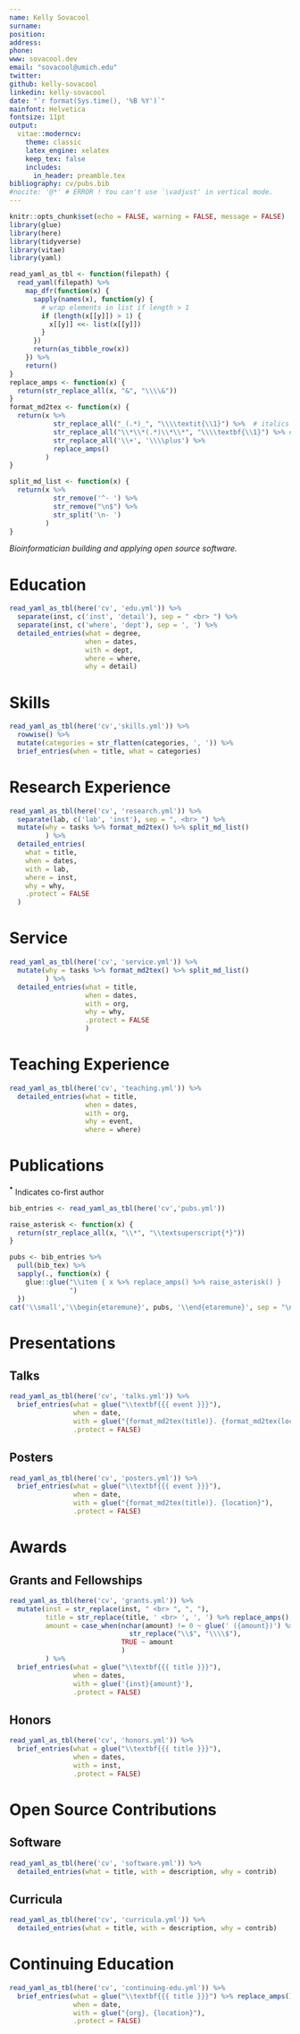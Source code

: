 ```yaml
---
name: Kelly Sovacool
surname: 
position: 
address: 
phone: 
www: sovacool.dev
email: "sovacool@umich.edu"
twitter:
github: kelly-sovacool
linkedin: kelly-sovacool
date: "`r format(Sys.time(), '%B %Y')`"
mainfont: Helvetica
fontsize: 11pt
output: 
  vitae::moderncv:
    theme: classic
    latex_engine: xelatex
    keep_tex: false
    includes:
      in_header: preamble.tex
bibliography: cv/pubs.bib
#nocite: '@*' # ERROR ! You can't use `\vadjust' in vertical mode.
---
```


\hypersetup{urlcolor=ArboretumBlue} 

```r
knitr::opts_chunk$set(echo = FALSE, warning = FALSE, message = FALSE)
library(glue)
library(here)
library(tidyverse)
library(vitae)
library(yaml)

read_yaml_as_tbl <- function(filepath) {
  read_yaml(filepath) %>%
    map_dfr(function(x) {
      sapply(names(x), function(y) {
        # wrap elements in list if length > 1
        if (length(x[[y]]) > 1) {
          x[[y]] <<- list(x[[y]])
        }
      })
      return(as_tibble_row(x))
    }) %>%
    return()
} 
replace_amps <- function(x) {
  return(str_replace_all(x, "&", "\\\\&"))
}
format_md2tex <- function(x) {
  return(x %>% 
           str_replace_all("_(.*)_", "\\\\textit{\\1}") %>%  # italics
           str_replace_all("\\*\\*(.*)\\*\\*", "\\\\textbf{\\1}") %>% # TODO bold
           str_replace_all('\\+', '\\\\plus') %>% 
           replace_amps()
         )
}

split_md_list <- function(x) {
  return(x %>% 
           str_remove('^- ') %>% 
           str_remove("\n$") %>% 
           str_split('\n- ')
         )
}
```

_Bioinformatician building and applying open source software._

# Education

```r
read_yaml_as_tbl(here('cv', 'edu.yml')) %>% 
  separate(inst, c('inst', 'detail'), sep = " <br> ") %>% 
  separate(inst, c('where', 'dept'), sep = ', ') %>% 
  detailed_entries(what = degree, 
                   when = dates, 
                   with = dept, 
                   where = where, 
                   why = detail)
```

# Skills

```r
read_yaml_as_tbl(here('cv','skills.yml')) %>%
  rowwise() %>% 
  mutate(categories = str_flatten(categories, ', ')) %>% 
  brief_entries(when = title, what = categories)
```


# Research Experience

```r
read_yaml_as_tbl(here('cv', 'research.yml')) %>% 
  separate(lab, c('lab', 'inst'), sep = ", <br> ") %>% 
  mutate(why = tasks %>% format_md2tex() %>% split_md_list()
         ) %>% 
  detailed_entries(
    what = title,
    when = dates,
    with = lab,
    where = inst,
    why = why, 
    .protect = FALSE
  )
```
# Service

```r
read_yaml_as_tbl(here('cv', 'service.yml')) %>% 
  mutate(why = tasks %>% format_md2tex() %>% split_md_list()
         ) %>% 
  detailed_entries(what = title, 
                   when = dates, 
                   with = org, 
                   why = why,
                   .protect = FALSE
                   )
```

# Teaching Experience

```r
read_yaml_as_tbl(here('cv', 'teaching.yml')) %>% 
  detailed_entries(what = title,
                   when = dates,
                   with = org,
                   why = event,
                   where = where)
```

# Publications

**<sup>\*</sup>** Indicates co-first author


```r
bib_entries <- read_yaml_as_tbl(here('cv','pubs.yml'))

raise_asterisk <- function(x) {
  return(str_replace_all(x, "\\*", "\\textsuperscript{*}"))
}

pubs <- bib_entries %>% 
  pull(bib_tex) %>% 
  sapply(., function(x) {
    glue::glue("\\item { x %>% replace_amps() %>% raise_asterisk() } 
               ")
  }) 
cat('\\small','\\begin{etaremune}', pubs, '\\end{etaremune}', sep = "\n")
```

# Presentations

## Talks

```r
read_yaml_as_tbl(here('cv', 'talks.yml')) %>% 
  brief_entries(what = glue("\\textbf{{{ event }}}"),
                when = date,
                with = glue("{format_md2tex(title)}. {format_md2tex(location)}"),
                .protect = FALSE)
```

## Posters

```r
read_yaml_as_tbl(here('cv', 'posters.yml')) %>% 
  brief_entries(what = glue("\\textbf{{{ event }}}"),
                when = date,
                with = glue("{format_md2tex(title)}. {location}"),
                .protect = FALSE)
```


# Awards

## Grants and Fellowships

```r
read_yaml_as_tbl(here('cv', 'grants.yml')) %>% 
  mutate(inst = str_replace(inst, " <br> ", ", "),
         title = str_replace(title, ' <br> ', ', ') %>% replace_amps(),
         amount = case_when(nchar(amount) != 0 ~ glue(' ({amount})') %>% 
                              str_replace("\\$", "\\\\$"),
                            TRUE ~ amount 
                            )
         ) %>% 
  brief_entries(what = glue("\\textbf{{{ title }}}"), 
                when = dates, 
                with = glue('{inst}{amount}'),
                .protect = FALSE)
```

## Honors

```r
read_yaml_as_tbl(here('cv', 'honors.yml')) %>% 
  brief_entries(what = glue("\\textbf{{{ title }}}"), 
                when = dates, 
                with = inst, 
                .protect = FALSE)
```


# Open Source Contributions

## Software

```r
read_yaml_as_tbl(here('cv', 'software.yml')) %>% 
  detailed_entries(what = title, with = description, why = contrib)
```

## Curricula

```r
read_yaml_as_tbl(here('cv', 'curricula.yml')) %>% 
  detailed_entries(what = title, with = description, why = contrib)
```

# Continuing Education

```r
read_yaml_as_tbl(here('cv', 'continuing-edu.yml')) %>% 
  brief_entries(what = glue("\\textbf{{{ title }}}") %>% replace_amps(), 
                when = date, 
                with = glue("{org}, {location}"), 
                .protect = FALSE)
```

